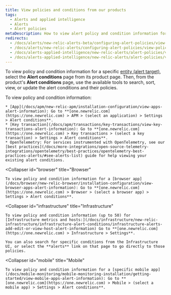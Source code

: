 ```yaml
---
title: View policies and conditions from our products
tags:
  - Alerts and applied intelligence
  - Alerts
  - Alert policies
metaDescription: How to view alert policy and condition information for the selected entity from its New Relic product instead of through alerts.
redirects:
  - /docs/alerts/new-relic-alerts-beta/configuring-alert-policies/view-policy-conditions-new-relic-products
  - /docs/alerts/new-relic-alerts/configuring-alert-policies/view-policy-conditions-new-relic-products
  - /docs/alerts-applied-intelligence/new-relic-alerts/alert-policies/view-policy-conditions-new-relic-products
  - /docs/alerts-applied-intelligence/new-relic-alerts/alert-policies/view-policy-conditions-our-products
---
```


To view policy and condition information for a specific [entity (alert target)](/docs/using-new-relic/welcome-new-relic/get-started/glossary#entity), select the **Alert conditions** page from its product page. Then, from the product's **Alert conditions** page, use the available tools to search, sort, view, or update the alert conditions and their policies.

<CollapserGroup>
  <Collapser
    id="apm"
    title="APM &#38; services"
  >
    To view policy and condition information:

    * [App](/docs/apm/new-relic-apm/installation-configuration/view-apps-alert-information): Go to **[one.newrelic.com](https://one.newrelic.com) > APM > (select an application) > Settings > Alert conditions**.
    * [Key transaction](/docs/apm/transactions/key-transactions/view-key-transactions-alert-information): Go to **[one.newrelic.com](https://one.newrelic.com) > Key transactions > (select a key transaction) > Settings > Alert conditions**.
    * OpenTelemetry: For services instrumented with OpenTelemetry, see our [best practices](/docs/more-integrations/open-source-telemetry-integrations/opentelemetry/best-practices/opentelemetry-best-practices-alerts/#see-alerts-list) guide for help viewing your existing alert conditions.
  </Collapser>

  <Collapser
    id="browser"
    title="Browser"
  >
    To view policy and condition information for a [browser app](/docs/browser/new-relic-browser/installation-configuration/view-browser-apps-alert-information): Go to **[one.newrelic.com](https://one.newrelic.com) > Browser > (select a browser app) > Settings > Alert conditions**.
  </Collapser>

  <Collapser
    id="infrastructure"
    title="Infrastructure"
  >
    To view policy and condition information (up to 50) for [Infrastructure metrics and hosts:](/docs/infrastructure/new-relic-infrastructure/infrastructure-alert-conditions/infrastructure-alerts-add-edit-or-view-host-alert-information) Go to **[one.newrelic.com](https://one.newrelic.com) > Infrastructure > Settings**.

    You can also search for specific conditions from the Infrastructure UI, or select the **alerts** link on that page to go directly to those policies.
  </Collapser>

  <Collapser
    id="mobile"
    title="Mobile"
  >
    To view policy and condition information for a [specific mobile app](/docs/mobile-monitoring/mobile-monitoring-installation/getting-started/view-mobile-apps-alert-information): Go to **[one.newrelic.com](https://one.newrelic.com) > Mobile > (select a mobile app) > Settings > Alert conditions**.
  </Collapser>
</CollapserGroup>
